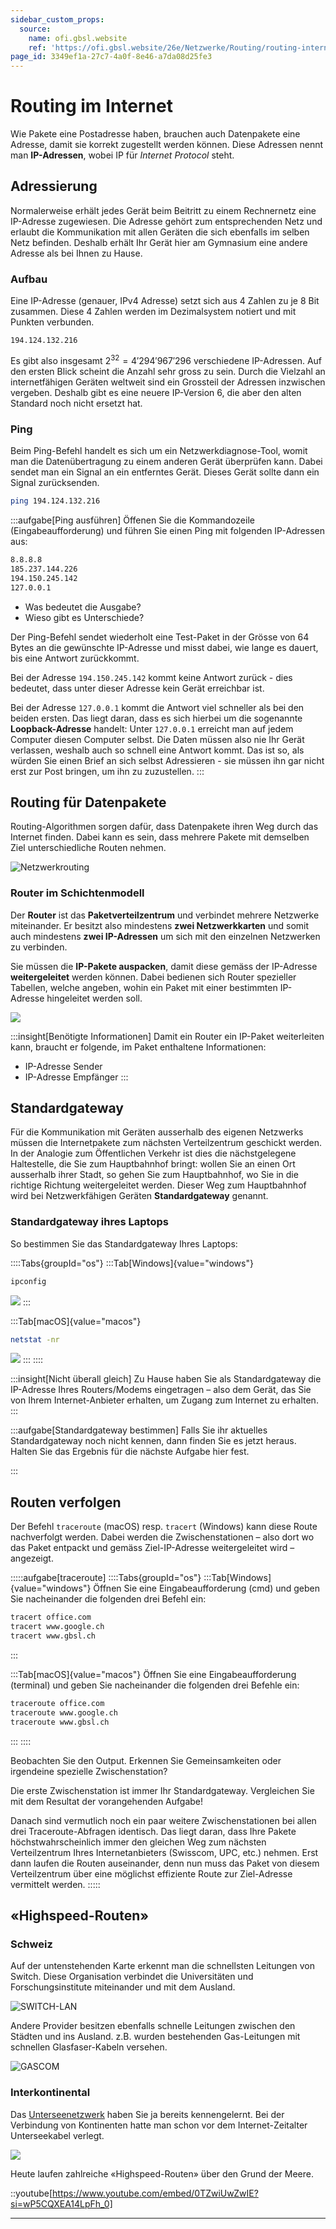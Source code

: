 ```yaml
---
sidebar_custom_props:
  source:
    name: ofi.gbsl.website
    ref: 'https://ofi.gbsl.website/26e/Netzwerke/Routing/routing-internet'
page_id: 3349ef1a-27c7-4a0f-8e46-a7da08d25fe3
---
```



# Routing im Internet
Wie Pakete eine Postadresse haben, brauchen auch Datenpakete eine Adresse, damit sie korrekt zugestellt werden können. Diese Adressen nennt man **IP-Adressen**, wobei IP für *Internet Protocol* steht.

## Adressierung
Normalerweise erhält jedes Gerät beim Beitritt zu einem Rechnernetz eine IP-Adresse zugewiesen. Die Adresse gehört zum entsprechenden Netz und erlaubt die Kommunikation mit allen Geräten die sich ebenfalls im selben Netz befinden. Deshalb erhält Ihr Gerät hier am Gymnasium eine andere Adresse als bei Ihnen zu Hause.

### Aufbau
Eine IP-Adresse (genauer, IPv4 Adresse) setzt sich aus 4 Zahlen zu je 8 Bit zusammen. Diese 4 Zahlen werden im Dezimalsystem notiert und mit Punkten verbunden.

```
194.124.132.216
```

Es gibt also insgesamt $2^{32} = 4'294'967'296$ verschiedene IP-Adressen. Auf den ersten Blick scheint die Anzahl sehr gross zu sein. Durch die Vielzahl an internetfähigen Geräten weltweit sind ein Grossteil der Adressen inzwischen vergeben. Deshalb gibt es eine neuere IP-Version 6, die aber den alten Standard noch nicht ersetzt hat.

### Ping
Beim Ping-Befehl handelt es sich um ein Netzwerkdiagnose-Tool, womit man die Datenübertragung zu einem anderen Gerät überprüfen kann. Dabei sendet man ein Signal an ein entferntes Gerät. Dieses Gerät sollte dann ein Signal zurücksenden.

```sh title="In der Kommandozeile"
ping 194.124.132.216
```

:::aufgabe[Ping ausführen]
<TaskState id='af424cdb-18fa-4fae-9af5-640a13fd44f0' />
Öffenen Sie die Kommandozeile (Eingabeaufforderung) und führen Sie einen Ping mit folgenden IP-Adressen aus:

```sh
8.8.8.8
185.237.144.226
194.150.245.142
127.0.0.1
```

- Was bedeutet die Ausgabe?
- Wieso gibt es Unterschiede?

<QuillV2 id='6b05d3de-6d27-4379-965c-511ba1c20e08' />

<Solution id='acc57b84-159a-49b9-a073-55336a9826e0'>
  Der Ping-Befehl sendet wiederholt eine Test-Paket in der Grösse von 64 Bytes an die gewünschte IP-Adresse und misst dabei, wie lange es dauert, bis eine Antwort zurückkommt.

  Bei der Adresse `194.150.245.142` kommt keine Antwort zurück - dies bedeutet, dass unter dieser Adresse kein Gerät erreichbar ist.

  Bei der Adresse `127.0.0.1` kommt die Antwort viel schneller als bei den beiden ersten. Das liegt daran, dass es sich hierbei um die sogenannte **Loopback-Adresse** handelt: Unter `127.0.0.1` erreicht man auf jedem Computer diesen Computer selbst. Die Daten müssen also nie Ihr Gerät verlassen, weshalb auch so schnell eine Antwort kommt. Das ist so, als würden Sie einen Brief an sich selbst Adressieren - sie müssen ihn gar nicht erst zur Post bringen, um ihn zu zuzustellen.
</Solution>
:::

## Routing für Datenpakete
Routing-Algorithmen sorgen dafür, dass Datenpakete ihren Weg durch das Internet finden. Dabei kann es sein, dass mehrere Pakete mit demselben Ziel unterschiedliche Routen nehmen.

![Netzwerkrouting](img/routing.svg)

### Router im Schichtenmodell
Der **Router** ist das **Paketverteilzentrum** und verbindet mehrere Netzwerke miteinander. Er besitzt also mindestens **zwei Netzwerkkarten** und somit auch mindestens **zwei IP-Adressen** um sich mit den einzelnen Netzwerken zu verbinden.

Sie müssen die **IP-Pakete auspacken**, damit diese gemäss der IP-Adresse **weitergeleitet** werden können. Dabei bedienen sich Router spezieller Tabellen, welche angeben, wohin ein Paket mit einer bestimmten IP-Adresse hingeleitet werden soll.

![](img/routing_slim.png)

:::insight[Benötigte Informationen]
Damit ein Router ein IP-Paket weiterleiten kann, braucht er folgende, im Paket enthaltene Informationen:
- IP-Adresse Sender
- IP-Adresse Empfänger
:::

## Standardgateway
Für die Kommunikation mit Geräten ausserhalb des eigenen Netzwerks müssen die Internetpakete zum nächsten Verteilzentrum geschickt werden. In der Analogie zum Öffentlichen Verkehr ist dies die nächstgelegene Haltestelle, die Sie zum Hauptbahnhof bringt: wollen Sie an einen Ort ausserhalb ihrer Stadt, so gehen Sie zum Hauptbahnhof, wo Sie in die richtige Richtung weitergeleitet werden. Dieser Weg zum Hauptbahnhof wird bei Netzwerkfähigen Geräten **Standardgateway** genannt.

### Standardgateway ihres Laptops
So bestimmen Sie das Standardgateway Ihres Laptops:

::::Tabs{groupId="os"}
:::Tab[Windows]{value="windows"}
```.sh title="In der Kommandozeile (cmd) eingeben"
ipconfig
```

![](img/ipconfig.png)
:::

:::Tab[macOS]{value="macos"}
```.sh title="In der Koommandozeile (terminal) eingeben"
netstat -nr
```

![](img/netstat.png)
:::
::::

:::insight[Nicht überall gleich]
Zu Hause haben Sie als Standardgateway die IP-Adresse Ihres Routers/Modems eingetragen – also dem Gerät, das Sie von Ihrem Internet-Anbieter erhalten, um Zugang zum Internet zu erhalten.
:::

:::aufgabe[Standardgateway bestimmen]
<TaskState id='5f3e849a-9101-4159-b526-8bfd879d9cac' />
Falls Sie ihr aktuelles Standardgateway noch nicht kennen, dann finden Sie es jetzt heraus. Halten Sie das Ergebnis für die nächste Aufgabe hier fest.

<String id='c93ffd74-a133-4fbf-8cf7-d6e717a0e4fb' placeholder='Standardgateway...' />
:::

## Routen verfolgen
Der Befehl `traceroute` (macOS) resp. `tracert` (Windows) kann diese Route nachverfolgt werden. Dabei werden die Zwischenstationen – also dort wo das Paket entpackt und gemäss Ziel-IP-Adresse weitergeleitet wird – angezeigt.

:::::aufgabe[traceroute]
<TaskState id='9eff533e-0e3d-42c7-bfbe-65ddcba96763' />
::::Tabs{groupId="os"}
:::Tab[Windows]{value="windows"}
Öffnen Sie eine Eingabeaufforderung (cmd) und geben Sie nacheinander die folgenden drei Befehl ein:
```.sh title="In der Kommandozeile (cmd)"
tracert office.com
tracert www.google.ch
tracert www.gbsl.ch
```
:::

:::Tab[macOS]{value="macos"}
Öffnen Sie eine Eingabeaufforderung (terminal) und geben Sie nacheinander die folgenden drei Befehle ein:

```.sh title="In der Kommandozeile (terminal)"
traceroute office.com
traceroute www.google.ch
traceroute www.gbsl.ch
```
:::
::::

Beobachten Sie den Output. Erkennen Sie Gemeinsamkeiten oder irgendeine spezielle Zwischenstation?

<QuillV2 id='ee52903a-1e80-49d0-a742-42fa608cd0cb' />

<Solution id='35299f79-a196-42ab-aa78-6fc380f781f3'>
  Die erste Zwischenstation ist immer Ihr Standardgateway. Vergleichen Sie mit dem Resultat der vorangehenden Aufgabe!

  Danach sind vermutlich noch ein paar weitere Zwischenstationen bei allen drei Traceroute-Abfragen identisch. Das liegt daran, dass Ihre Pakete höchstwahrscheinlich immer den gleichen Weg zum nächsten Verteilzentrum Ihres Internetanbieters (Swisscom, UPC, etc.) nehmen. Erst dann laufen die Routen auseinander, denn nun muss das Paket von diesem Verteilzentrum über eine möglichst effiziente Route zur Ziel-Adresse vermittelt werden.
</Solution>
:::::

## «Highspeed-Routen»
### Schweiz
Auf der untenstehenden Karte erkennt man die schnellsten Leitungen von Switch. Diese Organisation verbindet die Universitäten und Forschungsinstitute miteinander und mit dem Ausland.

![SWITCH-LAN](img/switch-lan.jpg)

Andere Provider besitzen ebenfalls schnelle Leitungen zwischen den Städten und ins Ausland. z.B. wurden bestehenden Gas-Leitungen mit schnellen Glasfaser-Kabeln versehen.

![GASCOM](img/gascom-lan.png)

### Interkontinental

Das [Unterseenetzwerk](../Unterseekabel) haben Sie ja bereits kennengelernt. Bei der Verbindung von Kontinenten hatte man schon vor dem Internet-Zeitalter Unterseekabel verlegt.

![](img/international-lan.png)

Heute laufen zahlreiche «Highspeed-Routen» über den Grund der Meere.

::youtube[https://www.youtube.com/embed/0TZwiUwZwIE?si=wP5CQXEA14LpFh_0]

---